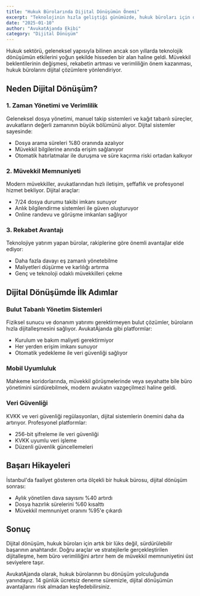 ```yaml
---
title: "Hukuk Bürolarında Dijital Dönüşümün Önemi"
excerpt: "Teknolojinin hızla geliştiği günümüzde, hukuk büroları için dijital dönüşüm artık bir tercih değil, zorunluluk haline gelmiştir."
date: "2025-01-10"
author: "AvukatAjanda Ekibi"
category: "Dijital Dönüşüm"
---
```


Hukuk sektörü, geleneksel yapısıyla bilinen ancak son yıllarda teknolojik dönüşümün etkilerini yoğun şekilde hisseden bir alan haline geldi. Müvekkil beklentilerinin değişmesi, rekabetin artması ve verimliliğin önem kazanması, hukuk bürolarını dijital çözümlere yönlendiriyor.

## Neden Dijital Dönüşüm?

### 1. Zaman Yönetimi ve Verimlilik

Geleneksel dosya yönetimi, manuel takip sistemleri ve kağıt tabanlı süreçler, avukatların değerli zamanının büyük bölümünü alıyor. Dijital sistemler sayesinde:

- Dosya arama süreleri %80 oranında azalıyor
- Müvekkil bilgilerine anında erişim sağlanıyor
- Otomatik hatırlatmalar ile duruşma ve süre kaçırma riski ortadan kalkıyor

### 2. Müvekkil Memnuniyeti

Modern müvekkiller, avukatlarından hızlı iletişim, şeffaflık ve profesyonel hizmet bekliyor. Dijital araçlar:

- 7/24 dosya durumu takibi imkanı sunuyor
- Anlık bilgilendirme sistemleri ile güven oluşturuyor
- Online randevu ve görüşme imkanları sağlıyor

### 3. Rekabet Avantajı

Teknolojiye yatırım yapan bürolar, rakiplerine göre önemli avantajlar elde ediyor:

- Daha fazla davayı eş zamanlı yönetebilme
- Maliyetleri düşürme ve karlılığı artırma
- Genç ve teknoloji odaklı müvekkilleri çekme

## Dijital Dönüşümde İlk Adımlar

### Bulut Tabanlı Yönetim Sistemleri

Fiziksel sunucu ve donanım yatırımı gerektirmeyen bulut çözümler, büroların hızla dijitalleşmesini sağlıyor. AvukatAjanda gibi platformlar:

- Kurulum ve bakım maliyeti gerektirmiyor
- Her yerden erişim imkanı sunuyor
- Otomatik yedekleme ile veri güvenliği sağlıyor

### Mobil Uyumluluk

Mahkeme koridorlarında, müvekkil görüşmelerinde veya seyahatte bile büro yönetimini sürdürebilmek, modern avukatın vazgeçilmezi haline geldi.

### Veri Güvenliği

KVKK ve veri güvenliği regülasyonları, dijital sistemlerin önemini daha da artırıyor. Profesyonel platformlar:

- 256-bit şifreleme ile veri güvenliği
- KVKK uyumlu veri işleme
- Düzenli güvenlik güncellemeleri

## Başarı Hikayeleri

İstanbul'da faaliyet gösteren orta ölçekli bir hukuk bürosu, dijital dönüşüm sonrası:

- Aylık yönetilen dava sayısını %40 artırdı
- Dosya hazırlık sürelerini %60 kısalttı
- Müvekkil memnuniyet oranını %95'e çıkardı

## Sonuç

Dijital dönüşüm, hukuk büroları için artık bir lüks değil, sürdürülebilir başarının anahtarıdır. Doğru araçlar ve stratejilerle gerçekleştirilen dijitalleşme, hem büro verimliliğini artırır hem de müvekkil memnuniyetini üst seviyelere taşır.

AvukatAjanda olarak, hukuk bürolarının bu dönüşüm yolculuğunda yanındayız. 14 günlük ücretsiz deneme süremizle, dijital dönüşümün avantajlarını risk almadan keşfedebilirsiniz.
